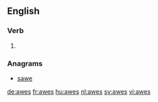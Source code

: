 ==English==

===Verb===
{{head|en|verb form}}

# {{en-third-person singular of|awe}}

===Anagrams===
* [[sawe#English|sawe]]

[[de:awes]]
[[fr:awes]]
[[hu:awes]]
[[nl:awes]]
[[sv:awes]]
[[vi:awes]]